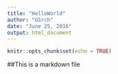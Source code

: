 ---
title: "HelloWorld"
author: "GSrch"
date: "June 25, 2016"
output: html_document
---

```{r setup, include=FALSE}
knitr::opts_chunk$set(echo = TRUE)
```

##This is a markdown file